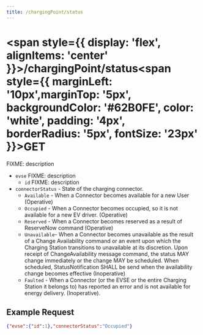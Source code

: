 ```yaml
---
title: /chargingPoint/status
---
```

#
# <span style={{ display: 'flex', alignItems: 'center' }}>/chargingPoint/status<span style={{ marginLeft: '10px',marginTop: '5px', backgroundColor: '#62B0FE', color: 'white', padding: '4px', borderRadius: '5px', fontSize: '23px' }}>GET</span></span>


FIXME: description

- `evse` FIXME: description
  - `id` FIXME: description
- `connectorStatus` - State of the charging connector.
    - `Available` - When a Connector becomes available for a new User (Operative)
    - `Occupied` - When a Connector becomes occupied, so it is not available for a new EV driver. (Operative)
    - `Reserved` - When a Connector becomes reserved as a result of ReserveNow command (Operative)
    - `Unavailable`- When a Connector becomes unavailable as the result of a Change Availability command or an event upon which the Charging Station transitions to unavailable at its discretion. Upon receipt of ChangeAvailability message command, the status MAY change immediately or the change MAY be scheduled. When scheduled, StatusNotification SHALL be send when the availability change becomes effective (Inoperative)
    - `Faulted` - When a Connector (or the EVSE or the entire Charging Station it belongs to) has reported an error and is not available for energy delivery. (Inoperative).


## Example Request

```json title="/chargingPoint/status"
{"evse":{"id":1},"connectorStatus":"Occupied"}
```

